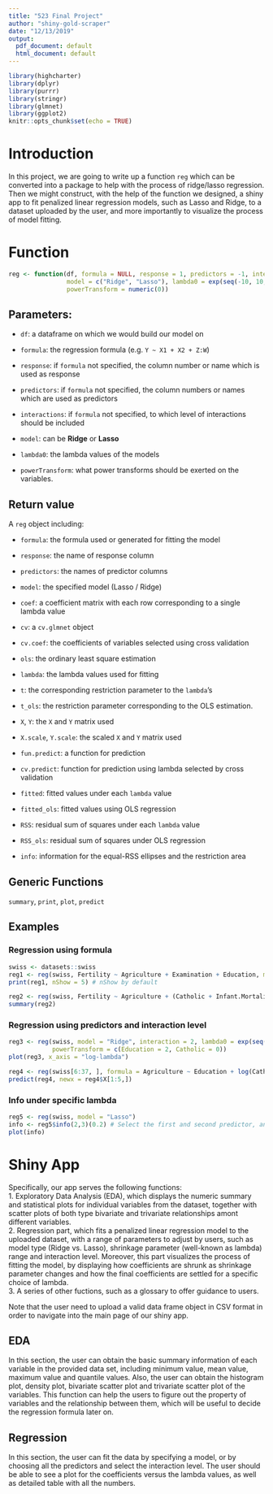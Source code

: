 ```yaml
---
title: "523 Final Project"
author: "shiny-gold-scraper"
date: "12/13/2019"
output:
  pdf_document: default
  html_document: default
---
```


```r
library(highcharter)
library(dplyr)
library(purrr)
library(stringr)
library(glmnet)
library(ggplot2)
knitr::opts_chunk$set(echo = TRUE)
```

# Introduction

In this project, we are going to write up a function `reg` which can be converted into a package to help with the process of ridge/lasso regression. Then we might construct, with the help of the function we designed, a shiny app to fit penalized linear regression models, such as Lasso and Ridge, to a dataset uploaded by the user, and more importantly to visualize the process of model fitting.

# Function

```r
reg <- function(df, formula = NULL, response = 1, predictors = -1, interactions = 1,
                model = c("Ridge", "Lasso"), lambda0 = exp(seq(-10, 10, length.out = 300)),
                powerTransform = numeric(0))
```

## Parameters:

- `df`: a dataframe on which we would build our model on

- `formula`: the regression formula (e.g. `Y ~ X1 + X2 + Z:W`)

- `response`: if `formula` not specified, the column number or name which is used as response

- `predictors`: if `formula` not specified, the column numbers or names which are used as predictors

- `interactions`: if `formula` not specified, to which level of interactions should be included

- `model`: can be **Ridge** or **Lasso**

- `lambda0`: the lambda values of the models

- `powerTransform`: what power transforms should be exerted on the variables.

## Return value

A `reg` object including:

- `formula`: the formula used or generated for fitting the model

- `response`: the name of response column

- `predictors`: the names of predictor columns

- `model`: the specified model (Lasso / Ridge)

- `coef`: a coefficient matrix with each row corresponding to a single lambda value

- `cv`: a `cv.glmnet` object

- `cv.coef`: the coefficients of variables selected using cross validation

- `ols`: the ordinary least square estimation

- `lambda`: the lambda values used for fitting

- `t`: the corresponding restriction parameter to the `lambda`'s

- `t_ols`: the restriction parameter corresponding to the OLS estimation.

- `X`, `Y`: the `X` and `Y` matrix used

- `X.scale`, `Y.scale`: the scaled `X` and `Y` matrix used

- `fun.predict`: a function for prediction

- `cv.predict`: function for prediction using lambda selected by cross validation

- `fitted`: fitted values under each `lambda` value

- `fitted_ols`: fitted values using OLS regression

- `RSS`: residual sum of squares under each `lambda` value

- `RSS_ols`: residual sum of squares under OLS regression

- `info`: information for the equal-RSS ellipses and the restriction area

## Generic Functions

`summary`, `print`, `plot`, `predict`

## Examples 

### Regression using formula

```r
swiss <- datasets::swiss
reg1 <- reg(swiss, Fertility ~ Agriculture + Examination + Education, model = "Lasso")
print(reg1, nShow = 5) # nShow by default
```

```r
reg2 <- reg(swiss, Fertility ~ Agriculture + (Catholic + Infant.Mortality)^2, model = "Ridge")
summary(reg2)
```

### Regression using predictors and interaction level

```r
reg3 <- reg(swiss, model = "Ridge", interaction = 2, lambda0 = exp(seq(-10,0,length.out = 100)),
            powerTransform = c(Education = 2, Catholic = 0))
plot(reg3, x_axis = "log-lambda")
```

```r
reg4 <- reg(swiss[6:37, ], formula = Agriculture ~ Education + log(Catholic), model = "Lasso")
predict(reg4, newx = reg4$X[1:5,])
```

### Info under specific lambda

```r
reg5 <- reg(swiss, model = "Lasso")
info <- reg5$info(2,3)(0.2) # Select the first and second predictor, and set lambda
plot(info)
```

# Shiny App

Specifically, our app serves the following functions:  
1. Exploratory Data Analysis (EDA), which displays the numeric summary and statistical plots for individual variables from the dataset, together with scatter plots of both type bivariate and trivariate relationships amont different variables.  
2. Regression part, which fits a penalized linear regression model to the uploaded dataset, with a range of parameters to adjust by users, such as model type (Ridge vs. Lasso), shrinkage parameter (well-known as lambda) range and interaction level. Moreover, this part visualizes the process of fitting the model, by displaying how coefficients are shrunk as shrinkage parameter changes and how the final coefficients are settled for a specific choice of lambda.  
3. A series of other fuctions, such as a glossary to offer guidance to users.


Note that the user need to upload a valid data frame object in CSV format in order to navigate into the main page of our shiny app.


## EDA

In this section, the user can obtain the basic summary information of each variable in the provided data set, including minimum value, mean value, maximum value and quantile values. Also, the user can obtain the histogram plot, density plot, bivariate scatter plot and trivariate scatter plot of the variables. This function can help the users to figure out the property of variables and the relationship between them, which will be useful to decide the regression formula later on.

## Regression

In this section, the user can fit the data by specifying a model, or by choosing all the predictors and select the interaction level. The user should be able to see a plot for the coefficients versus the lambda values, as well as detailed table with all the numbers.








